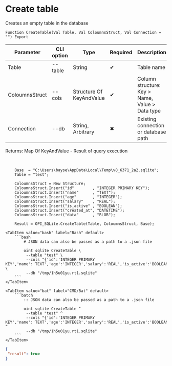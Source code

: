 ﻿---
sidebar_position: 2
description: Create table and other functions to work with SQLite in the Open Integration Package, a free open-source integration library for 1C:Enterprise 8, OneScript and CLI
keywords: [1C, 1С, 1С:Enterprise, 1С:Enterprise 8.3, API, Integration, Services, Exchange, OneScript, CLI, SQLite]
---


# Create table
 Creates an empty table in the database



`Function CreateTable(Val Table, Val ColoumnsStruct, Val Connection = "") Export`

  | Parameter | CLI option | Type | Required | Description |
  |-|-|-|-|-|
  | Table | --table | String | &#x2714; | Table name |
  | ColoumnsStruct | --cols | Structure Of KeyAndValue | &#x2714; | Column structure: Key > Name, Value > Data type |
  | Connection | --db | String, Arbitrary | &#x2716; | Existing connection or database path |

  
  Returns:  Map Of KeyAndValue - Result of query execution

<br/>




```bsl title="1C:Enterprise/OneScript code example"
    Base  = "C:\Users\bayse\AppData\Local\Temp\v8_6371_2a2.sqlite";
    Table = "test";

    ColoumnsStruct = New Structure;
    ColoumnsStruct.Insert("id"        , "INTEGER PRIMARY KEY");
    ColoumnsStruct.Insert("name"      , "TEXT");
    ColoumnsStruct.Insert("age"       , "INTEGER");
    ColoumnsStruct.Insert("salary"    , "REAL");
    ColoumnsStruct.Insert("is_active" , "BOOLEAN");
    ColoumnsStruct.Insert("created_at", "DATETIME");
    ColoumnsStruct.Insert("data"      , "BLOB");

    Result = OPI_SQLite.CreateTable(Table, ColoumnsStruct, Base);
```
 

 <Tabs>
  
    <TabItem value="bash" label="Bash" default>
        ```bash
            # JSON data can also be passed as a path to a .json file
            
            oint sqlite CreateTable \
             --table "test" \
             --cols "{'id':'INTEGER PRIMARY KEY','name':'TEXT','age':'INTEGER','salary':'REAL','is_active':'BOOLEAN','created_at':'DATETIME','data':'BLOB'}" \
             --db "/tmp/1h5u01yu.rt1.sqlite"
        ```
    </TabItem>
  
    <TabItem value="bat" label="CMD/Bat" default>
        ```batch
            :: JSON data can also be passed as a path to a .json file
            
            oint sqlite CreateTable ^
             --table "test" ^
             --cols "{'id':'INTEGER PRIMARY KEY','name':'TEXT','age':'INTEGER','salary':'REAL','is_active':'BOOLEAN','created_at':'DATETIME','data':'BLOB'}" ^
             --db "/tmp/1h5u01yu.rt1.sqlite"
        ```
    </TabItem>
</Tabs>


```json title="Result"
{
 "result": true
}
```

